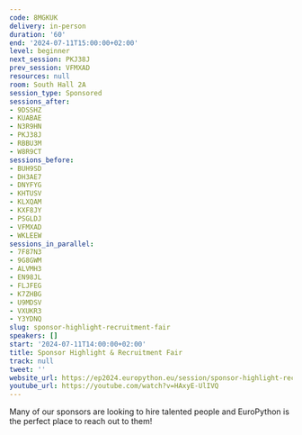 ```yaml
---
code: 8MGKUK
delivery: in-person
duration: '60'
end: '2024-07-11T15:00:00+02:00'
level: beginner
next_session: PKJ38J
prev_session: VFMXAD
resources: null
room: South Hall 2A
session_type: Sponsored
sessions_after:
- 9DSSHZ
- KUABAE
- N3R9HN
- PKJ38J
- RBBU3M
- W8R9CT
sessions_before:
- BUH9SD
- DH3AE7
- DNYFYG
- KHTUSV
- KLXQAM
- KXF8JY
- PSGLDJ
- VFMXAD
- WKLEEW
sessions_in_parallel:
- 7F87N3
- 9G8GWM
- ALVMH3
- EN98JL
- FLJFEG
- K7ZHBG
- U9MDSV
- VXUKR3
- Y3YDNQ
slug: sponsor-highlight-recruitment-fair
speakers: []
start: '2024-07-11T14:00:00+02:00'
title: Sponsor Highlight & Recruitment Fair
track: null
tweet: ''
website_url: https://ep2024.europython.eu/session/sponsor-highlight-recruitment-fair
youtube_url: https://youtube.com/watch?v=HAxyE-UlIVQ
---
```


Many of our sponsors are looking to hire talented people and EuroPython is the perfect place to reach out to them!
